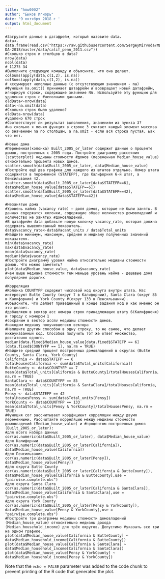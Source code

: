 ---
title: "hmw0002"
author: "Быков Игнорь"
date: '9 октября 2018 г '
output: html_document
---

```
#Загрузите данные в датафрейм, который назовите data.
data<-data.frame(read.csv("https://raw.githubusercontent.com/SergeyMirvoda/MD-DA-2018/master/data/calif_penn_2011.csv"))
#Сколько строк и столбцов в data?
nrow(data)
ncol(data)
# 11275 34
#Выполните следующую команду и объясните, что она делает. colSums(apply(data,c(1,2), is.na))
colSums(apply(data,c(1,2), is.na))
# кссумирует неполные данные (с отсутствующим значением - na)
#Функция na.omit() принимает датафрейм и возвращает новый датафрейм, игнорируя строки, содержащие значение NA. Используйте эту функцию для удаления строк с #неполными данными.
oldData<-nrow(data)
data<-na.omit(data)
#Сколько строк было удалено?
oldData-nrow(data)
#удалено 670 строк
#Соответствует ли результат выполнения, значениям из пункта 3?
#на сколько я понял функция в строке 3 считает каждый элемент массива со значением na по столбцам, а na.omit - если вся строка пустая. ьак что нет.
```
```
#Новые дома
#Переменная(колонка) Built_2005_or_later содержит данные о проценте домов, построенных с 2005 года. Постройте диаграмму рассеяния (scatterplot) медианы стоимости #домов (переменная Median_house_value) относительно процента новых домов.
scatter.smooth(data$Built_2005_or_later, data$Median_house_value)
#Постройте ещё два графика для каждого из штатов отдельно. Номер штата содержится в переменной (STATEFP), где Калифорния 6-й штат, а Пенсильвания 42.
scatter.smooth(data$Built_2005_or_later[data$STATEFP==6], data$Median_house_value[data$STATEFP==6])
scatter.smooth(data$Built_2005_or_later[data$STATEFP==42], data$Median_house_value[data$STATEFP==42])
```
```
#Незанятые дома
#Уровень найма (vacancy rate) — доля домов, которые не были заняты. В данных содержатся колонки, содержащие общее количество домовладений и количество не занятых #домовладений.
#В датафрейм data добавьте новую колонку vacancy_rate, которая должна содержать вышеописанный показатель.
data$vacancy_rate<-data$Vacant_units / data$Total_units
#Найдите минимум, максимум, среднее и медиану полученных значений показателя.
min(data$vacancy_rate)
max(data$vacancy_rate)
mean(data$vacancy_rate)
median(data$vacancy_rate)
#Постройте диаграмму уровня найма относительно медианы стоимости домов. Что можно заметить?
plot(data$Median_house_value, data$vacancy_rate)
#чем выше медиана стоимости тем меньше уровень найма - дешевые дома популярнее дорогих
```
```
#Корреляция
#Колонка COUNTYFP содержит числовой код округа внутри штата. Нас интересуют Butte County (округ 7 в Калифорнии), Santa Clara (округ 85 в Калифорнии) и York County #(округ 133 в Пенсильвании).
#Объясните, что делает приведённый в конце задания код и как именно он это делает.
#добавляем в вектор acc номера строк принадлежащих штату 6(Калифрноия) и городу с номером 1
#сохраним в вектор accmv медианы стоимости домов.
#находим медиану получившегося вектора
#Напишите другим способом в одну строку, то же самое, что делает нижеуказанный код. Способов получить тот же ответ множество, достаточно одного.
median(data.fixed$Median_house_value[data.fixed$STATEFP == 6][data.fixed$COUNTYFP == 1], na.rm = TRUE)
#Найдите средний процент построенных домовладений в округах (Butte County, Santa Clara, York County)
California <- data$STATEFP == 6
totalHousesCalifornia <- sum(data$Total_units[California])
ButteCounty <- data$COUNTYFP == 7
mean(data$Total_units[California & ButteCounty]/totalHousesCalifornia, na.rm = TRUE)
SantaClara <- data$COUNTYFP == 85
mean(data$Total_units[California & SantaClara]/totalHousesCalifornia, na.rm = TRUE)
Pensy <- data$STATEFP == 42
totalHousesPensy <- sum(data$Total_units[Pensy])
YorkCounty <- data$COUNTYFP == 133
mean(data$Total_units[Pensy & YorkCounty]/totalHousesPensy, na.rm = TRUE)
#Функция cor рассчитывает коэффициент корреляции между двумя переменными. Рассчитайте корреляцию между медианы стоимости домовладений (Median_house_value) и #процентом построенных домов (Built_2005_or_later):
#для всего набора данных
cor(as.numeric(data$Built_2005_or_later), data$Median_house_value)
#для Калифорнии
cor(as.numeric(data$Built_2005_or_later[California]), data$Median_house_value[California])
#для Пенсильвании
cor(as.numeric(data$Built_2005_or_later[Pensy]), data$Median_house_value[Pensy])
#для округа Butte County
cor(as.numeric(data$Built_2005_or_later[California & ButteCounty]), data$Median_house_value[California & ButteCounty],use = "pairwise.complete.obs")
#для округа Santa Clara
cor(as.numeric(data$Built_2005_or_later[California & SantaClara]), data$Median_house_value[California & SantaClara],use = "pairwise.complete.obs")
#для округа York County
cor(as.numeric(data$Built_2005_or_later[Pensy & YorkCounty]), data$Median_house_value[Pensy & YorkCounty],use = "pairwise.complete.obs")
#Постройте три диаграммы медианы стоимости домовладений (Median_house_value) относительно медианы дохода (Median_household_income) для трёх округов. Допустимо #указать все три на одном графике.
plot(data$Median_house_value[California & ButteCounty] ~ data$Median_household_income[California & ButteCounty])
plot(data$Median_house_value[California & SantaClara] ~ data$Median_household_income[California & SantaClara])
plot(data$Median_house_value[Pensy & YorkCounty] ~ data$Median_household_income[Pensy & YorkCounty])
```

Note that the `echo = FALSE` parameter was added to the code chunk to prevent printing of the R code that generated the plot.
